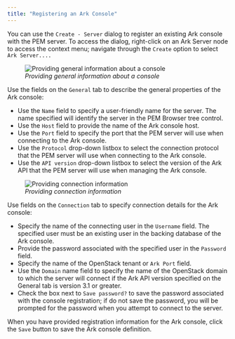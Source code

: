 ```yaml
---
title: "Registering an Ark Console"
---
```




You can use the `Create - Server` dialog to register an existing Ark console with the PEM server. To access the dialog, right-click on an Ark Server node to access the context menu; navigate through the `Create` option to select `Ark Server....`

<figure><img src="../images/general_information_console.png" class="align-center" alt="Providing general information about a console" /><figcaption aria-hidden="true"><em>Providing general information about a console</em></figcaption></figure>

Use the fields on the `General` tab to describe the general properties of the Ark console:

-   Use the `Name` field to specify a user-friendly name for the server. The name specified will identify the server in the PEM Browser tree control.
-   Use the `Host` field to provide the name of the Ark console host.
-   Use the `Port` field to specify the port that the PEM server will use when connecting to the Ark console.
-   Use the `Protocol` drop-down listbox to select the connection protocol that the PEM server will use when connecting to the Ark console.
-   Use the `API version` drop-down listbox to select the version of the Ark API that the PEM server will use when managing the Ark console.

<figure><img src="../images/connection_information.png" class="align-center" alt="Providing connection information" /><figcaption aria-hidden="true"><em>Providing connection information</em></figcaption></figure>

Use fields on the `Connection` tab to specify connection details for the Ark console:

-   Specify the name of the connecting user in the `Username` field. The specified user must be an existing user in the backing database of the Ark console.
-   Provide the password associated with the specified user in the `Password` field.
-   Specify the name of the OpenStack tenant or `Ark Port` field.
-   Use the `Domain` name field to specify the name of the OpenStack domain to which the server will connect if the Ark API version specified on the General tab is version 3.1 or greater.
-   Check the box next to `Save password?` to save the password associated with the console registration; if do not save the password, you will be prompted for the password when you attempt to connect to the server.

When you have provided registration information for the Ark console, click the `Save` button to save the Ark console definition.
